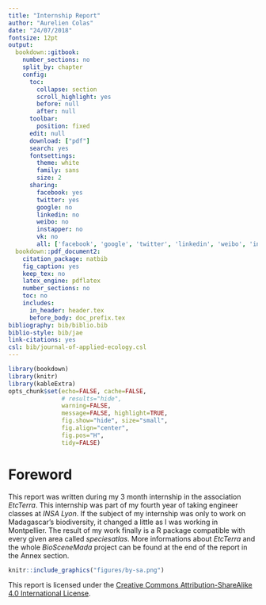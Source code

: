 ```yaml
---
title: "Internship Report"
author: "Aurelien Colas"
date: "24/07/2018"
fontsize: 12pt
output:
  bookdown::gitbook:
    number_sections: no
    split_by: chapter  
    config:
      toc:
        collapse: section
        scroll_highlight: yes
        before: null
        after: null
      toolbar:
        position: fixed
      edit: null
      download: ["pdf"]
      search: yes
      fontsettings:
        theme: white
        family: sans
        size: 2
      sharing:
        facebook: yes
        twitter: yes
        google: no
        linkedin: no
        weibo: no
        instapper: no
        vk: no
        all: ['facebook', 'google', 'twitter', 'linkedin', 'weibo', 'instapaper']  
  bookdown::pdf_document2:
    citation_package: natbib
    fig_caption: yes
    keep_tex: no
    latex_engine: pdflatex
    number_sections: no
    toc: no
    includes:
      in_header: header.tex
      before_body: doc_prefix.tex
bibliography: bib/biblio.bib
biblio-style: bib/jae
link-citations: yes
csl: bib/journal-of-applied-ecology.csl
---
```


```r
library(bookdown)
library(knitr)
library(kableExtra)
opts_chunk$set(echo=FALSE, cache=FALSE,
               # results="hide", 
               warning=FALSE,
               message=FALSE, highlight=TRUE,
               fig.show="hide", size="small",
               fig.align="center",
               fig.pos="H",
               tidy=FALSE)
```

# Foreword {-}

This report was written during my 3 month internship in the association *EtcTerra*. This internship was part of my fourth year of taking engineer classes at *INSA Lyon*. If the subject of my internship was only to work on Madagascar's biodiversity, it changed a little as I was working in Montpellier. The result of my work finally is a R package compatible with every given area called *speciesatlas*. More informations about *EtcTerra* and the whole *BioSceneMada* project can be found at the end of the report in the Annex section.

```r
knitr::include_graphics("figures/by-sa.png")
```

This report is licensed under the [Creative Commons Attribution-ShareAlike 4.0 International License](http://creativecommons.org/licenses/by-sa/4.0/).
